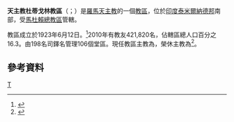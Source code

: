 {{NoteTA
|1=zh-hk:安多尼; zh-mo:安多尼; zh-tw:安東尼;
}}
{{Infobox Roman Catholic diocese
|Roman Catholic Diocese of = 天主教杜蒂戈林教區
|Latin name of diocese = Dioecesis Tuticorensis
|image = 
|caption =
|location = [[印度|印度]]
|territory = [[泰米爾納德邦|泰米爾納德邦]]南部
|population =421,820
|rite =拉丁禮
|patron = 
|province = 馬杜賴
|established = 1923年
|cathedral = 耶穌聖心主教座堂
|co-cathedral =
|leadership =主教
|website = [http://tuticorindiocese.org/ 官方網頁]
|pope = {{incumbent pope}}
|ordinary = {{link-de|斯德望·安多尼·皮爾萊|Stephen Antony Pillai}}
|coadjutor bishop =
|auxiliary =
|emeritus = {{link-en|毅華·安布魯瓦茲|Yvon Ambroise}}
}}
'''天主教杜蒂戈林教區'''（{{lang-la|Dioecesis Tuticorensis}}；{{lang-en|Diocese of Tuticorin}}）是[[羅馬天主教|羅馬天主教]]的一個[[教區|教區]]，位於[[印度|印度]][[泰米爾納德邦|泰米爾納德邦]]南部，受[[天主教馬杜賴總教區|馬杜賴總教區]]管轄。

教區成立於1923年6月12日。<ref name="dio">{{cite journal
|journal=[[宗座公報|宗座公報]]
|publisher=[[梵蒂岡出版社|梵蒂岡出版社]]
|date=1927年
|volume=19
|title=Cum religio catholica
|page=397
|url=http://www.vatican.va/archive/aas/documents/AAS%2019%20%5B1927%5D%20-%20ocr.pdf
|access-date=2013-12-22
|archive-date=2013-03-03
|archive-url=https://web.archive.org/web/20130303051623/http://www.vatican.va/archive/aas/documents/AAS%2019%20%5B1927%5D%20-%20ocr.pdf
|dead-url=no
}}</ref>2010年有教友421,820名，佔轄區總人口百分之16.3。由198名司鐸名管理106個堂區。現任教區主教為{{link-de|斯德望·安多尼·皮爾萊|Stephen Antony Pillai}}，榮休主教為{{link-en|毅華·安布魯瓦茲|Yvon Ambroise}}<ref>{{cite press release |title=Resignations and Appointments, 17.01.2019 |url=https://press.vatican.va/content/salastampa/en/bollettino/pubblico/2019/01/17/190117b.html |publisher=Holy See Press Office |accessdate=2019-07-15 |archiveurl=https://web.archive.org/web/20190715171409/https://press.vatican.va/content/salastampa/en/bollettino/pubblico/2019/01/17/190117b.html |archivedate=2019-07-15 |language=en |date=2019-01-17 |dead-url=no }}</ref>。

==參考資料==
{{reflist}}

{{印度天主教拉丁禮教區}}
[[Category:印度天主教教區|T]]
